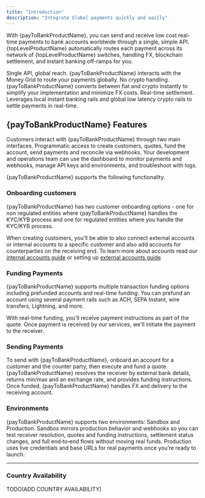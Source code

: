 ```yaml
---
title: "Introduction"
description: "Integrate Global payments quickly and easily"
---
```



With {payToBankProductName}, you can send and receive low cost real-time payments to bank accounts worldwide through a single, simple API. {topLevelProductName} automatically routes each payment across its network of {topLevelProductName} switches, handling FX, blockchain settlement, and instant banking off-ramps for you.


<CardGroup cols={3}>
  <Card title="Instant Conversion" icon="bolt">
    Single API, global reach. {payToBankProductName} interacts with the Money Grid to route your payments globally.
  </Card>
  <Card title="Simplified Infrastructure" icon="shield-check">
    No crypto handling. {payToBankProductName} converts between fiat and crypto instantly to simplify your implementation and minimize FX costs.
  </Card>
  <Card title="Global Settlement" icon="globe">
    Real-time settlement. Leverages local instant banking rails and global low latency crypto rails to settle payments in real-time.
  </Card>
</CardGroup>

<PaymentFlow/>

## {payToBankProductName} Features
Customers interact with {payToBankProductName} through two main interfaces.
<Tabs>
  <Tab title="API">
   Programmatic access to create customers, quotes, fund the account, send payments and reconcile via webhooks.
  </Tab>
  <Tab title="Dashboard">
   Your development and operations team can use the dashboard to monitor payments and webhooks, manage API keys and environments, and troubleshoot with logs.
  </Tab>
</Tabs>

{payToBankProductName} supports the following functionality.  

### Onboarding customers

<Info>
{payToBankProductName} has two customer onboarding options - one for non regulated entities where {payToBankProductName} handles the KYC/KYB process and one for regulated entities where you handle the KYC/KYB process.

When creating customers, you'll be able to also connect external accounts or internal accounts to a specific customer and also add accounts for counterparties on the receiving end. 
To learn more about accounts read our [internal accounts guide](/payouts-and-b2b/depositing-funds/internal-accounts) or setting up [external accounts guide](/payouts-and-b2b/depositing-funds/external-accounts)
</Info>

### Funding Payments
{payToBankProductName} supports multiple transaction funding options including prefunded accounts and real-time funding. You can prefund an account using several payment rails such as ACH, SEPA Instant, wire transfers, Lightning, and more.  

With real-time funding, you'll receive payment instructions as part of the quote. Once payment is received by our services, we'll initiate the payment to the receiver. 

### Sending Payments
To send with {payToBankProductName}, onboard an account for a customer and the counter party, then execute and fund a quote. {payToBankProductName} resolves the receiver by external bank details, returns min/max and an exchange rate, and provides funding instructions. Once funded, {payToBankProductName} handles FX and delivery to the receiving account.

### Environments

<Note>
{payToBankProductName} supports two environments: Sandbox and Production. Sandbox mirrors production behavior and webhooks so you can test receiver resolution, quotes and funding instructions, settlement status changes, and full end‑to‑end flows without moving real funds. Production uses live credentials and base URLs for real payments once you’re ready to launch.
</Note>

---

### Country Availability
TODO(ADD COUNTRY AVAILABILITY)
